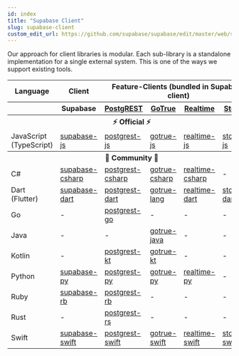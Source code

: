 ```yaml
---
id: index
title: "Supabase Client"
slug: supabase-client
custom_edit_url: https://github.com/supabase/supabase/edit/master/web/spec/supabase.yml
---
```



Our approach for client libraries is modular. Each sub-library is a standalone implementation for a single external system. This is one of the ways we support existing tools.

<table style={{tableLayout: 'fixed', whiteSpace: 'nowrap' }}>
  <tr>
    <th>Language</th>
    <th>Client</th>
    <th colspan="4">Feature-Clients (bundled in Supabase client)</th>
  </tr>
  <tr>
    <th></th>
    <th>Supabase</th>
    <th><a href="https://github.com/postgrest/postgrest" target="_blank" rel="noopener noreferrer">PostgREST</a></th>
    <th><a href="https://github.com/supabase/gotrue" target="_blank" rel="noopener noreferrer">GoTrue</a></th>
    <th><a href="https://github.com/supabase/realtime" target="_blank" rel="noopener noreferrer">Realtime</a></th>
    <th><a href="https://github.com/supabase/storage-api" target="_blank" rel="noopener noreferrer">Storage</a></th>
  </tr>
  <th colspan="6">⚡️ Official ⚡️</th>
  <tr>
    <td>JavaScript (TypeScript)</td>
    <td><a href="https://github.com/supabase/supabase-js" target="_blank" rel="noopener noreferrer">supabase-js</a></td>
    <td><a href="https://github.com/supabase/postgrest-js" target="_blank" rel="noopener noreferrer">postgrest-js</a></td>
    <td><a href="https://github.com/supabase/gotrue-js" target="_blank" rel="noopener noreferrer">gotrue-js</a></td>
    <td><a href="https://github.com/supabase/realtime-js" target="_blank" rel="noopener noreferrer">realtime-js</a></td>
    <td><a href="https://github.com/supabase/storage-js" target="_blank" rel="noopener noreferrer">storage-js</a></td>
  </tr>
  <th colspan="6">💚 Community 💚</th>
  <tr>
    <td>C#</td>
    <td><a href="https://github.com/supabase-community/supabase-csharp" target="_blank" rel="noopener noreferrer">supabase-csharp</a></td>
    <td><a href="https://github.com/supabase-community/postgrest-csharp" target="_blank" rel="noopener noreferrer">postgrest-csharp</a></td>
    <td><a href="https://github.com/supabase-community/gotrue-csharp" target="_blank" rel="noopener noreferrer">gotrue-csharp</a></td>
    <td><a href="https://github.com/supabase-community/realtime-csharp" target="_blank" rel="noopener noreferrer">realtime-csharp</a></td>
    <td>-</td>
  </tr>
  <tr>
    <td>Dart (Flutter)</td>
    <td><a href="https://github.com/supabase/supabase-dart" target="_blank" rel="noopener noreferrer">supabase-dart</a></td>
    <td><a href="https://github.com/supabase/postgrest-dart" target="_blank" rel="noopener noreferrer">postgrest-dart</a></td>
    <td><a href="https://github.com/supabase/gotrue-dart" target="_blank" rel="noopener noreferrer">gotrue-lang</a></td>
    <td><a href="https://github.com/supabase/realtime-dart" target="_blank" rel="noopener noreferrer">realtime-dart</a></td>
    <td><a href="https://github.com/supabase/storage-dart" target="_blank" rel="noopener noreferrer">storage-dart</a></td>
  </tr>
  <tr>
    <td>Go</td>
    <td>-</td>
    <td><a href="https://github.com/supabase-community/postgrest-go" target="_blank" rel="noopener noreferrer">postgrest-go</a></td>
    <td>-</td>
    <td>-</td>
    <td>-</td>
  </tr>
  <tr>
    <td>Java</td>
    <td>-</td>
    <td>-</td>
    <td><a href="https://github.com/supabase-community/gotrue-java" target="_blank" rel="noopener noreferrer">gotrue-java</a></td>
    <td>-</td>
    <td>-</td>
  </tr>
  <tr>
    <td>Kotlin</td>
    <td>-</td>
    <td><a href="https://github.com/supabase-community/postgrest-kt" target="_blank" rel="noopener noreferrer">postgrest-kt</a></td>
    <td><a href="https://github.com/supabase-community/gotrue-kt" target="_blank" rel="noopener noreferrer">gotrue-kt</a></td>
    <td>-</td>
    <td>-</td>
  </tr>
  <tr>
    <td>Python</td>
    <td><a href="https://github.com/supabase-community/supabase-py" target="_blank" rel="noopener noreferrer">supabase-py</a></td>
    <td><a href="https://github.com/supabase-community/postgrest-py" target="_blank" rel="noopener noreferrer">postgrest-py</a></td>
    <td><a href="https://github.com/supabase-community/gotrue-py" target="_blank" rel="noopener noreferrer">gotrue-py</a></td>
    <td><a href="https://github.com/supabase-community/realtime-py" target="_blank" rel="noopener noreferrer">realtime-py</a></td>
    <td>-</td>
  </tr>
  <tr>
    <td>Ruby</td>
    <td><a href="https://github.com/supabase-community/supabase-rb" target="_blank" rel="noopener noreferrer">supabase-rb</a></td>
    <td><a href="https://github.com/supabase-community/postgrest-rb" target="_blank" rel="noopener noreferrer">postgrest-rb</a></td>
    <td>-</td>
    <td>-</td>
    <td>-</td>
  </tr>
  <tr>
    <td>Rust</td>
    <td>-</td>
    <td><a href="https://github.com/supabase-community/postgrest-rs" target="_blank" rel="noopener noreferrer">postgrest-rs</a></td>
    <td>-</td>
    <td>-</td>
    <td>-</td>
  </tr>
  <tr>
    <td>Swift</td>
    <td><a href="https://github.com/supabase-community/supabase-swift" target="_blank" rel="noopener noreferrer">supabase-swift</a></td>
    <td><a href="https://github.com/supabase-community/postgrest-swift" target="_blank" rel="noopener noreferrer">postgrest-swift</a></td>
    <td><a href="https://github.com/supabase-community/gotrue-swift" target="_blank" rel="noopener noreferrer">gotrue-swift</a></td>
    <td><a href="https://github.com/supabase-community/realtime-swift" target="_blank" rel="noopener noreferrer">realtime-swift</a></td>
    <td><a href="https://github.com/supabase-community/storage-swift" target="_blank" rel="noopener noreferrer">storage-swift</a></td>
  </tr>
</table>